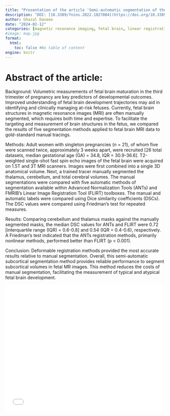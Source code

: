 ```yaml
---
title: "Presentation of the article 'Semi-automatic segmentation of the fetal brain from magnetic resonance imaging'"
description: "DOI: [10.3389/fnins.2022.1027084](https://doi.org/10.3389/fnins.2022.1027084){target='_blank'}"
author: Ghazal Danaee
date: "2024-02-12"
categories: [magnetic resonance imaging, fetal brain, linear registration, nonlinear registration, volumetric reconstruction]
#image: map.jpg
format:
  html:
    toc: false #No table of content
engine: knitr
---
```


# Abstract of the article:

Background: Volumetric measurements of fetal brain maturation in the third trimester of pregnancy are key predictors of developmental outcomes. Improved understanding of fetal brain development trajectories may aid in identifying and clinically managing at-risk fetuses. Currently, fetal brain structures in magnetic resonance images (MRI) are often manually segmented, which requires both time and expertise. To facilitate the targeting and measurement of brain structures in the fetus, we compared the results of five segmentation methods applied to fetal brain MRI data to gold-standard manual tracings.

Methods: Adult women with singleton pregnancies (n = 21), of whom five were scanned twice, approximately 3 weeks apart, were recruited [26 total datasets, median gestational age (GA) = 34.8, IQR = 30.9-36.6]. T2-weighted single-shot fast spin echo images of the fetal brain were acquired on 1.5T and 3T MRI scanners. Images were first combined into a single 3D anatomical volume. Next, a trained tracer manually segmented the thalamus, cerebellum, and total cerebral volumes. The manual segmentations were compared with five automatic methods of segmentation available within Advanced Normalization Tools (ANTs) and FMRIB's Linear Image Registration Tool (FLIRT) toolboxes. The manual and automatic labels were compared using Dice similarity coefficients (DSCs). The DSC values were compared using Friedman's test for repeated measures.

Results: Comparing cerebellum and thalamus masks against the manually segmented masks, the median DSC values for ANTs and FLIRT were 0.72 [interquartile range (IQR) = 0.6-0.8] and 0.54 (IQR = 0.4-0.6), respectively. A Friedman's test indicated that the ANTs registration methods, primarily nonlinear methods, performed better than FLIRT (p < 0.001).

Conclusion: Deformable registration methods provided the most accurate results relative to manual segmentation. Overall, this semi-automatic subcortical segmentation method provides reliable performance to segment subcortical volumes in fetal MR images. This method reduces the costs of manual segmentation, facilitating the measurement of typical and atypical fetal brain development.


![](../../pdfs/2024_02_12_Ghazal_semi automatic segmentation of fetal brain.pdf){width=100% height=400}
